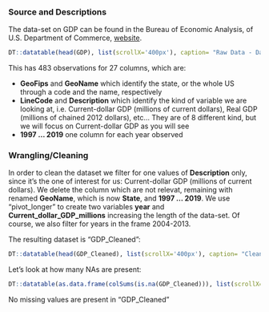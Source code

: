 
### Source and Descriptions

The data-set on GDP can be found in the Bureau of Economic Analysis, of U.S. Department of Commerce, [website](https://apps.bea.gov/iTable/iTable.cfm?7001=1200&7002=1&7003=200&7004=sic&7005=1&7006=xx&7007=-1&7035=-1&7036=-1&7090=70&7093=levels&isuri=1&reqid=70&step=10).

```r
DT::datatable(head(GDP), list(scrollX='400px'), caption= "Raw Data - Dataset which gives us info on GDP, our variable of interest")
```

This has 483 observations for 27 columns, which are:
<ul>
  <li> <b>GeoFips</b> and <b>GeoName</b> which identify the state, or the whole US through a code and the name, respectively </li>
  <li><b>LineCode</b> and <b>Description</b> which identify the kind of variable we are looking at, i.e. Current-dollar GDP (millions of current dollars), Real GDP (millions of chained 2012 dollars), etc... They are of 8 different kind, but we will focus on Current-dollar GDP as you will see  </li>
  <li> <b>1997 ... 2019</b> one column for each year observed </li>
</ul>

### Wrangling/Cleaning

In order to clean the dataset we filter for one values of <b>Description</b> only, since it's the one of interest for us: Current-dollar GDP (millions of current dollars). We delete the column which are not relevat, remaining with renamed <b>GeoName</b>, which is now <b>State</b>, and <b>1997 ... 2019</b>. We use "pivot_longer" to create two variables <b>year</b> and <b>Current_dollar_GDP_millions</b> increasing the length of the data-set. 
Of course, we also filter for years in the frame 2004-2013.

The resulting dataset is "GDP_Cleaned":

```r
DT::datatable(head(GDP_Cleaned), list(scrollX='400px'), caption= "Cleaned Data - Current-dollar GDP (millions of current dollars)")
```

Let's look at how many NAs are present:

```r
DT::datatable(as.data.frame(colSums(is.na(GDP_Cleaned))), list(scrollX='400px'), colnames = "Missing Values")
```

No missing values are present in "GDP_Cleaned"